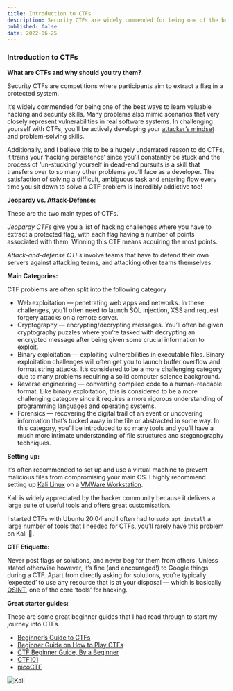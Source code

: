 ```yaml
---
title: Introduction to CTFs
description: Security CTFs are widely commended for being one of the best ways to learn valuable hacking and security skills.
published: false
date: 2022-06-25
---
```


### Introduction to CTFs

**What are CTFs and why should you try them?**

Security CTFs are competitions where participants aim to extract a flag in a protected system. 

It’s widely commended for being one of the best ways to learn valuable hacking and security skills. Many problems also mimic scenarios that very closely represent vulnerabilities in real software systems. In challenging yourself with CTFs, you’ll be actively developing your [attacker’s mindset](https://www.threatstack.com/blog/how-to-understand-your-attackers-mindset) and problem-solving skills.

Additionally, and I believe this to be a hugely underrated reason to do CTFs, it trains your ‘hacking persistence’ since you’ll constantly be stuck and the process of ‘un-stucking’ yourself in dead-end pursuits is a skill that transfers over to so many other problems you’ll face as a developer. The satisfaction of solving a difficult, ambiguous task and entering [flow](https://en.wikipedia.org/wiki/Flow_(psychology)) every time you sit down to solve a CTF problem is incredibly addictive too!

**Jeopardy vs. Attack-Defense:**

These are the two main types of CTFs.

*Jeopardy CTFs* give you a list of hacking challenges where you have to extract a protected flag, with each flag having a number of points associated with them. Winning this CTF means acquiring the most points.

*Attack-and-defense CTFs* involve teams that have to defend their own servers against attacking teams, and attacking other teams themselves. 

**Main Categories:**

CTF problems are often split into the following category

- Web exploitation — penetrating web apps and networks. In these challenges, you’ll often need to launch SQL injection, XSS and request forgery attacks on a remote server.
- Cryptography — encrypting/decrypting messages. You’ll often be given cryptography puzzles where you’re tasked with decrypting an encrypted message after being given some crucial information to exploit.
- Binary exploitation — exploiting vulnerabilities in executable files. Binary exploitation challenges will often get you to launch buffer overflow and format string attacks. It’s considered to be a more challenging category due to many problems requiring a solid computer science background.
- Reverse engineering — converting compiled code to a human-readable format. Like binary exploitation, this is considered to be a more challenging category since it requires a more rigorous understanding of programming languages and operating systems.
- Forensics — recovering the digital trail of an event or uncovering information that’s tucked away in the file or abstracted in some way. In this category, you’ll be introduced to so many tools and you’ll have a much more intimate understanding of file structures and steganography techniques.

**Setting up:**

It’s often recommended to set up and use a virtual machine to prevent malicious files from compromising your main OS. I highly recommend setting up [Kali Linux](https://kali.org/) on a [VMWare Workstation](https://www.vmware.com/au/products/workstation-pro.html).

Kali is widely appreciated by the hacker community because it delivers a large suite of useful tools and offers great customisation.

 
I started CTFs with Ubuntu 20.04 and I often had to `sudo apt install` a large number of tools that I needed for CTFs, you’ll rarely have this problem on Kali 🙂.

**CTF Etiquette:**

Never post flags or solutions, and never beg for them from others. Unless stated otherwise however, it’s fine (and encouraged!) to Google things during a CTF. Apart from directly asking for solutions, you’re typically ‘expected’ to use any resource that is at your disposal — which is basically [OSINT](https://en.wikipedia.org/wiki/Open-source_intelligence), one of the core ‘tools’ for hacking.

**Great starter guides:**

These are some great beginner guides that I had read through to start my journey into CTFs.

- [Beginner’s Guide to CTFs](https://infosecwriteups.com/beginners-guide-to-ctfs-c934a0d7f5f9)
- [Beginner Guide on How to Play CTFs](https://medium.com/k3rn3l4rmy/beginner-guide-on-how-to-play-ctfs-8ba0e2c1b5cc)
- [CTF Beginner Guide, By a Beginner](https://code.likeagirl.io/ctf-beginner-guide-by-a-beginner-3c86e4959fcc)
- [CTF101](https://ctf101.org/)
- [picoCTF](https://picoctf.org/resources)

![Kali](https://raw.githubusercontent.com/Tymotex/timz.dev/master/src/portfolio-data/cybersecurity/images/Introduction_kali.png)

